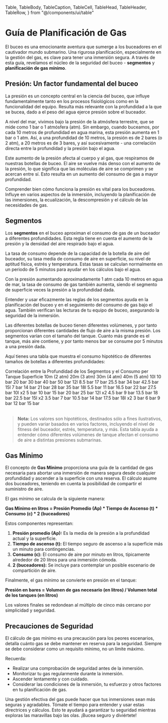   Table,
  TableBody,
  TableCaption,
  TableCell,
  TableHead,
  TableHeader,
  TableRow,
} from "@/components/ui/table"

# Guía de Planificación de Gas

El buceo es una emocionante aventura que sumerge a los buceadores en el cautivador mundo submarino. Una rigurosa planificación, especialmente en la gestión del gas, es clave para tener una inmersión segura. A través de esta guía, revelamos el núcleo de la seguridad del buceo - **segmentos** y **planificación de gas mínimo**.

## Presión: Un factor fundamental del buceo

La presión es un concepto central en la ciencia del buceo, que influye fundamentalmente tanto en los procesos fisiológicos como en la funcionalidad del equipo. Resulta más relevante con la profundidad a la que se bucea, dado a el peso del agua ejerce presión sobre el buceador.

A nivel del mar, vivimos bajo la presión de la atmósfera terrestre, que se mide como 1 bar o 1 atmósfera (atm). Sin embargo, cuando buceamos, por cada 10 metros de profundidad en agua marina, esta presión aumenta en 1 bar o 1 atm. Así, a una profundidad de 10 metros, la presión es de 2 bares (o 2 atm), a 20 metros es de 3 bares, y así sucesivamente - una correlación directa entre la profundidad y la presión bajo el agua.

Este aumento de la presión afecta al cuerpo y al gas, que respiramos de nuestras botellas de buceo. El aire se vuelve más denso con el aumento de la presión, lo que significa que las moléculas de aire se comprimen y se acercan entre sí. Esto resulta en un aumento del consumo de gas a mayor profundidad.

Comprender bien cómo funciona la presión es vital para los buceadores. Influye en varios aspectos de la inmersión, incluyendo la planificación de las inmersiones, la ecualización, la descompresión y el cálculo de las necesidades de gas.

## Segmentos

Los **segmentos** en el buceo aproximan el consumo de gas de un buceador a diferentes profundidades. Esta regla tiene en cuenta el aumento de la presión y la densidad del aire respirado bajo el agua.

La tasa de consumo depende de la capacidad de la botella de aire del buceador, su tasa media de consumo de aire en superficie, su nivel de aptitud física, estrés y temperatura. Estas tasas se calculan normalmente en un periodo de 5 minutos para ayudar en los cálculos bajo el agua.

Con la presión aumentando aproximadamente 1 atm cada 10 metros en agua de mar, la tasa de consumo de gas también aumenta, siendo el segmento de superficie veces la presión a la profundidad dada.

Entender y usar eficazmente las reglas de los segmentos ayuda en la planificación del buceo y en el seguimiento del consumo de gas bajo el agua. También verifican las lecturas de tu equipo de buceo, asegurando la seguridad de la inmersión.

Las diferentes botellas de buceo tienen diferentes volúmenes, y por tanto proporcionan diferentes cantidades de flujo de aire a la misma presión. Los segmentos varían con el tamaño del tanque. Cuanto más grande es el tanque, más aire contiene, y por tanto menos bar se consume por 5 minutos a una presión dada.

Aquí tienes una tabla que muestra el consumo hipotético de diferentes tamaños de botellas a diferentes profundidades:

<Table>
  <TableCaption>Correlación entre la Profundidad de los Segmentos y el Consumo per Tanque</TableCaption>
  <TableHeader>
    <TableRow>
      <TableHead></TableHead>
      <TableHead>Superficie</TableHead>
      <TableHead>10m (2 atm)</TableHead>
      <TableHead>20m (3 atm)</TableHead>
      <TableHead>30m (4 atm)</TableHead>
      <TableHead>40m (5 atm)</TableHead>
    </TableRow>
  </TableHeader>
  <TableBody>
    <TableRow>
      <TableCell className="font-medium">10l</TableCell>
      <TableCell>10 bar</TableCell>
      <TableCell>20 bar</TableCell>
      <TableCell>30 bar</TableCell>
      <TableCell>40 bar</TableCell>
      <TableCell>50 bar</TableCell>
    </TableRow>
    <TableRow>
      <TableCell className="font-medium">12l</TableCell>
      <TableCell>8.5 bar</TableCell>
      <TableCell>17 bar</TableCell>
      <TableCell>25.5 bar</TableCell>
      <TableCell>34 bar</TableCell>
      <TableCell>42.5 bar</TableCell>
    </TableRow>
    <TableRow>
      <TableCell className="font-medium">15l</TableCell>
      <TableCell>7 bar</TableCell>
      <TableCell>14 bar</TableCell>
      <TableCell>21 bar</TableCell>
      <TableCell>28 bar</TableCell>
      <TableCell>35 bar</TableCell>
    </TableRow>
    <TableRow>
      <TableCell className="font-medium">18l</TableCell>
      <TableCell>5.5 bar</TableCell>
      <TableCell>11 bar</TableCell>
      <TableCell>16.5 bar</TableCell>
      <TableCell>22 bar</TableCell>
      <TableCell>27.5 bar</TableCell>
    </TableRow>
    <TableRow>
      <TableCell className="font-medium">10l x2</TableCell>
      <TableCell>5 bar</TableCell>
      <TableCell>10 bar</TableCell>
      <TableCell>15 bar</TableCell>
      <TableCell>20 bar</TableCell>
      <TableCell>25 bar</TableCell>
    </TableRow>
    <TableRow>
      <TableCell className="font-medium">12l x2</TableCell>
      <TableCell>4.5 bar</TableCell>
      <TableCell>9 bar</TableCell>
      <TableCell>13.5 bar</TableCell>
      <TableCell>18 bar</TableCell>
      <TableCell>22.5 bar</TableCell>
    </TableRow>
    <TableRow>
      <TableCell className="font-medium">15l x2</TableCell>
      <TableCell>3.5 bar</TableCell>
      <TableCell>7 bar</TableCell>
      <TableCell>10.5 bar</TableCell>
      <TableCell>14 bar</TableCell>
      <TableCell>17.5 bar</TableCell>
    </TableRow>
    <TableRow>
      <TableCell className="font-medium">18l x2</TableCell>
      <TableCell>3 bar</TableCell>
      <TableCell>6 bar</TableCell>
      <TableCell>9 bar</TableCell>
      <TableCell>12 bar</TableCell>
      <TableCell>15 bar</TableCell>
    </TableRow>
  </TableBody>
</Table>

> **Nota:** Los valores son hipotéticos, destinados sólo a fines ilustrativos, y pueden variar basados en varios factores, incluyendo el nivel de fitness del buceador, estrés, temperatura, y más. Esta tabla ayuda a entender cómo diferentes volúmenes de tanque afectan el consumo de aire a distintas presiones submarinas.

## Gas Mínimo

El concepto de **Gas Mínimo** proporciona una guía de la cantidad de gas necesaria para abortar una inmersión de manera segura desde cualquier profundidad y ascender a la superficie con una reserva. El cálculo asume dos buceadores, teniendo en cuenta la posibilidad de compartir el suministro de aire.

El gas mínimo se calcula de la siguiente manera:

**Gas Mínimo en litros = Presión Promedio (Ap) * Tiempo de Ascenso (t) * Consumo (c) * 2 (buceadores)**

Estos componentes representan:

1. **Presión promedio (Ap):** Es la media de la presión a la profundidad actual y la superficie.
2. **Tiempo de ascenso (t):** El tiempo seguro de ascenso a la superficie más un minuto para contingencias.
3. **Consumo (c):** El consumo de aire por minuto en litros, típicamente alrededor de 20 litros para una inmersión cómoda.
4. **2 (buceadores):** Se incluye para contemplar un posible escenario de compartición de aire.

Finalmente, el gas mínimo se convierte en presión en el tanque:

**Presión en bares = Volumen de gas necesario (en litros) / Volumen total de los tanques (en litros)**

Los valores finales se redondean al múltiplo de cinco más cercano por simplicidad y seguridad.

##  Precauciones de Seguridad

El cálculo de gas mínimo es una precaución para los peores escenarios, detalla cuánto gas se debe mantener en reserva para la seguridad. Siempre se debe considerar como un requisito mínimo, no un límite máximo.

Recuerda:

-    Realizar una comprobación de seguridad antes de la inmersión.
-    Monitorizar tu gas regularmente durante la inmersión.
-    Ascender lentamente y con cuidado.
-    Considerar las condiciones de la inmersión, tu esfuerzo y otros factores en tu planificación de gas.

Una gestión efectiva del gas puede hacer que tus inmersiones sean más seguras y agradables. Tómate el tiempo para entender y usar estas directrices y cálculos. Esto te ayudará a garantizar tu seguridad mientras exploras las maravillas bajo las olas. ¡Bucea seguro y diviértete!
